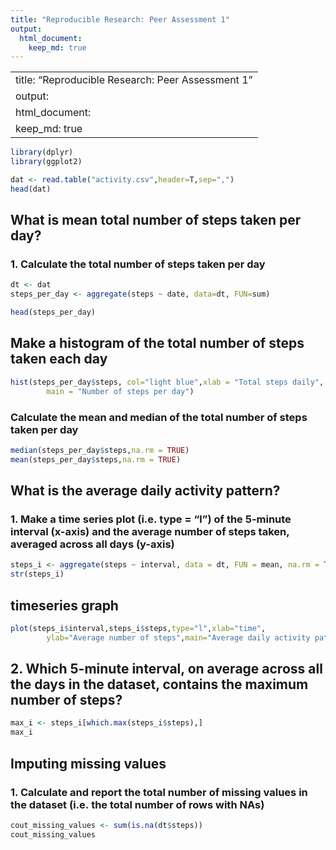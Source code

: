 ```yaml
---
title: "Reproducible Research: Peer Assessment 1"
output: 
  html_document:
    keep_md: true
---
```


---
title: "Reproducible Research: Peer Assessment 1"
output: 
  html_document:
    keep_md: true
------
```r
library(dplyr)
library(ggplot2)

```

```r
dat <- read.table("activity.csv",header=T,sep=",")
head(dat)
```


## What is mean total number of steps taken per day?
### 1. Calculate the total number of steps taken per day
```r
dt <- dat
steps_per_day <- aggregate(steps ~ date, data=dt, FUN=sum)
```


```r
head(steps_per_day)
```


## Make a histogram of the total number of steps taken each day
```r
hist(steps_per_day$steps, col="light blue",xlab = "Total steps daily", 
        main = "Number of steps per day")
```

### Calculate the mean and median of the total number of steps taken per day
```r
median(steps_per_day$steps,na.rm = TRUE)
mean(steps_per_day$steps,na.rm = TRUE)

```

## What is the average daily activity pattern?
### 1. Make a time series plot (i.e. type = “l”) of the 5-minute interval (x-axis) and the average number of steps taken, averaged across all days (y-axis)
```r
steps_i <- aggregate(steps ~ interval, data = dt, FUN = mean, na.rm = TRUE)
str(steps_i)
```

## timeseries graph
```r
plot(steps_i$interval,steps_i$steps,type="l",xlab="time",
        ylab="Average number of steps",main="Average daily activity pattern")
```

## 2. Which 5-minute interval, on average across all the days in the dataset, contains the maximum number of steps?
```r
max_i <- steps_i[which.max(steps_i$steps),]
max_i
```


## Imputing missing values
### 1. Calculate and report the total number of missing values in the dataset (i.e. the total number of rows with NAs)
```r
cout_missing_values <- sum(is.na(dt$steps))
cout_missing_values
```







